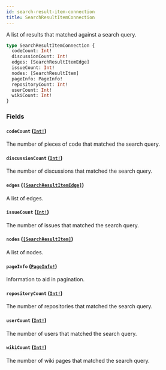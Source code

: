 ```yaml
---
id: search-result-item-connection
title: SearchResultItemConnection
---
```


A list of results that matched against a search query.

```graphql
type SearchResultItemConnection {
  codeCount: Int!
  discussionCount: Int!
  edges: [SearchResultItemEdge]
  issueCount: Int!
  nodes: [SearchResultItem]
  pageInfo: PageInfo!
  repositoryCount: Int!
  userCount: Int!
  wikiCount: Int!
}
```

### Fields

#### `codeCount` ([`Int!`](/docs/api/scalars/int))

The number of pieces of code that matched the search query.

#### `discussionCount` ([`Int!`](/docs/api/scalars/int))

The number of discussions that matched the search query.

#### `edges` ([`[SearchResultItemEdge]`](/docs/api/objects/search-result-item-edge))

A list of edges.

#### `issueCount` ([`Int!`](/docs/api/scalars/int))

The number of issues that matched the search query.

#### `nodes` ([`[SearchResultItem]`](/docs/api/unions/search-result-item))

A list of nodes.

#### `pageInfo` ([`PageInfo!`](/docs/api/objects/page-info))

Information to aid in pagination.

#### `repositoryCount` ([`Int!`](/docs/api/scalars/int))

The number of repositories that matched the search query.

#### `userCount` ([`Int!`](/docs/api/scalars/int))

The number of users that matched the search query.

#### `wikiCount` ([`Int!`](/docs/api/scalars/int))

The number of wiki pages that matched the search query.
